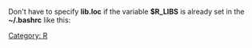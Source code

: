 [[Category: R]]
{{{class="brush: bash"
$ mkdir ~/Library/R/
$ cd ~/Library/R/

$ R CMD INSTALL -l ~/Library/R/ seqinr_1.0-6.tar.gz
> library(seqinr, lib.loc="~/Library/R/")


# or you can
$ R CMD INSTALL -l seqinr seqinr_1.0-6.tar.gz
> library(seqinr, lib.loc="~/Library/R/seqinr")


}}}

Don't have to specify <b>lib.loc</b> if the variable <b>$R_LIBS</b> is already set in the <b>~/.bashrc</b> like this:
{{{class="brush: bash"
R_LIBS=~/Library/R/
export R_LIBS 
}}}
